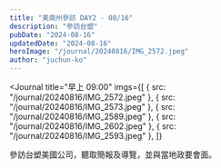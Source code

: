 ```yaml
---
title: "美南州參訪 DAY2 - 08/16"
description: "參訪台塑"
pubDate: "2024-08-16"
updatedDate: "2024-08-16"
heroImage: "/journal/20240816/IMG_2572.jpeg"
author: "juchun-ko"
---
```



<Journal
  title="早上 09:00"
  imgs={[
    { src: "/journal/20240816/IMG_2572.jpeg" },
    { src: "/journal/20240816/IMG_2573.jpeg" },
    { src: "/journal/20240816/IMG_2589.jpeg" },
    { src: "/journal/20240816/IMG_2602.jpeg" },
    { src: "/journal/20240816/IMG_2593.jpeg" },
  ]}
>
  參訪台塑美國公司，聽取簡報及導覽，並與當地政要會面。
</Journal>

